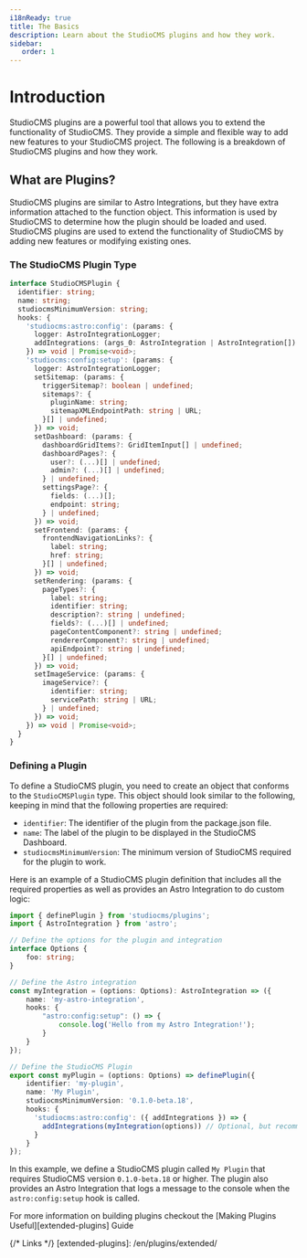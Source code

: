 ```yaml
---
i18nReady: true
title: The Basics
description: Learn about the StudioCMS plugins and how they work.
sidebar:
   order: 1
---
```



# Introduction

StudioCMS plugins are a powerful tool that allows you to extend the functionality of StudioCMS. They provide a simple and flexible way to add new features to your StudioCMS project. The following is a breakdown of StudioCMS plugins and how they work.

## What are Plugins?

StudioCMS plugins are similar to Astro Integrations, but they have extra information attached to the function object. This information is used by StudioCMS to determine how the plugin should be loaded and used. StudioCMS plugins are used to extend the functionality of StudioCMS by adding new features or modifying existing ones.

### The StudioCMS Plugin Type

```ts
interface StudioCMSPlugin {
  identifier: string;
  name: string;
  studiocmsMinimumVersion: string;
  hooks: {
    'studiocms:astro:config': (params: {
      logger: AstroIntegrationLogger;
      addIntegrations: (args_0: AstroIntegration | AstroIntegration[]) => void;
    }) => void | Promise<void>;
    'studiocms:config:setup': (params: {
      logger: AstroIntegrationLogger;
      setSitemap: (params: {
        triggerSitemap?: boolean | undefined;
        sitemaps?: {
          pluginName: string;
          sitemapXMLEndpointPath: string | URL;
        }[] | undefined;
      }) => void;
      setDashboard: (params: {
        dashboardGridItems?: GridItemInput[] | undefined;
        dashboardPages?: {
          user?: (...)[] | undefined;
          admin?: (...)[] | undefined;
        } | undefined;
        settingsPage?: {
          fields: (...)[];
          endpoint: string;
        } | undefined;
      }) => void;
      setFrontend: (params: {
        frontendNavigationLinks?: {
          label: string;
          href: string;
        }[] | undefined;
      }) => void;
      setRendering: (params: {
        pageTypes?: {
          label: string;
          identifier: string;
          description?: string | undefined;
          fields?: (...)[] | undefined;
          pageContentComponent?: string | undefined;
          rendererComponent?: string | undefined;
          apiEndpoint?: string | undefined;
        }[] | undefined;
      }) => void;
      setImageService: (params: {
        imageService?: {
          identifier: string;
          servicePath: string | URL;
        } | undefined;
      }) => void;
    }) => void | Promise<void>;
  }
}
```

### Defining a Plugin

To define a StudioCMS plugin, you need to create an object that conforms to the `StudioCMSPlugin` type. This object should look similar to the following, keeping in mind that the following properties are required:

- `identifier`: The identifier of the plugin from the package.json file.
- `name`: The label of the plugin to be displayed in the StudioCMS Dashboard.
- `studiocmsMinimumVersion`: The minimum version of StudioCMS required for the plugin to work.

Here is an example of a StudioCMS plugin definition that includes all the required properties as well as provides an Astro Integration to do custom logic:

```ts twoslash title="my-plugin.ts"
import { definePlugin } from 'studiocms/plugins';
import { AstroIntegration } from 'astro';

// Define the options for the plugin and integration
interface Options {
    foo: string;
}

// Define the Astro integration
const myIntegration = (options: Options): AstroIntegration => ({
    name: 'my-astro-integration',
    hooks: {
        "astro:config:setup": () => {
            console.log('Hello from my Astro Integration!');
        }
    }
});

// Define the StudioCMS Plugin
export const myPlugin = (options: Options) => definePlugin({
    identifier: 'my-plugin',
    name: 'My Plugin',
    studiocmsMinimumVersion: '0.1.0-beta.18',
    hooks: {
      'studiocms:astro:config': ({ addIntegrations }) => {
        addIntegrations(myIntegration(options)) // Optional, but recommended
      }
    }
});
```

In this example, we define a StudioCMS plugin called `My Plugin` that requires StudioCMS version `0.1.0-beta.18` or higher. The plugin also provides an Astro Integration that logs a message to the console when the `astro:config:setup` hook is called.

<ReadMore>For more information on building plugins checkout the [Making Plugins Useful][extended-plugins] Guide</ReadMore>

{/* Links */}
[extended-plugins]: /en/plugins/extended/